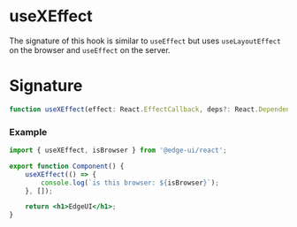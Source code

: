 
<Head>
  <title>useXEffect | EdgeUI</title>
</Head>

# useXEffect

The signature of this hook is similar to `useEffect` but uses `useLayoutEffect` on the browser and `useEffect` on the server.

# Signature

```ts
function useXEffect(effect: React.EffectCallback, deps?: React.DependencyList | undefined): void;
```

### Example

```jsx
import { useXEffect, isBrowser } from '@edge-ui/react';

export function Component() {
    useXEffect(() => {
        console.log(`is this browser: ${isBrowser}`);
    }, []);

    return <h1>EdgeUI</h1>;
}
```
